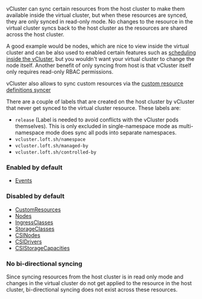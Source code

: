 vCluster can sync certain resources from the host cluster to make them available inside the virtual cluster, but when these resources are 
synced, they are only synced in read-only mode. No changes to the resource in the virtual cluster syncs back to the host cluster as the 
resources are shared across the host cluster.

A good example would be nodes, which are nice to view inside the virtual cluster and can be also used to enabled certain features such as [scheduling inside the vCluster](/vcluster/configure/vcluster-yaml/control-plane/other/advanced/virtual-scheduler.mdx), 
but you wouldn't want your virtual cluster to change the node itself. Another benefit of only syncing from host is that vCluster itself only requires read-only RBAC permissions. 

vCluster also allows to sync custom resources via the [custom resource definitions syncer](../configure/vcluster-yaml/sync/from-host/custom-resources.mdx)

There are a couple of labels that are created on the host cluster by vCluster that never get synced to the virtual cluster resource. These labels are: 

* `release` (Label is needed to avoid conflicts with the vCluster pods themselves). This is only excluded in single-namespace mode as multi-namespace mode does sync all pods into separate namespaces.
* `vcluster.loft.sh/namespace`
* `vcluster.loft.sh/managed-by`
* `vcluster.loft.sh/controlled-by`

### Enabled by default

* [Events](../configure/vcluster-yaml/sync/from-host/events.mdx)

### Disabled by default
* [CustomResources](../configure/vcluster-yaml/sync/from-host/custom-resources.mdx)
* [Nodes](../configure/vcluster-yaml/sync/from-host/nodes.mdx)
* [IngressClasses](../configure/vcluster-yaml/sync/from-host/ingress-classes.mdx)
* [StorageClasses](../configure/vcluster-yaml/sync/from-host/storage-classes.mdx)
* [CSINodes](../configure/vcluster-yaml/sync/from-host/csi-nodes.mdx)
* [CSIDrivers](../configure/vcluster-yaml/sync/from-host/csi-drivers.mdx)
* [CSIStorageCapacities](../configure/vcluster-yaml/sync/from-host/csi-storage-capacities.mdx)

### No bi-directional syncing

Since syncing resources from the host cluster is in read only mode and changes in the virtual cluster do not 
get applied to the resource in the host cluster, bi-directional syncing does not exist across these resources. 

